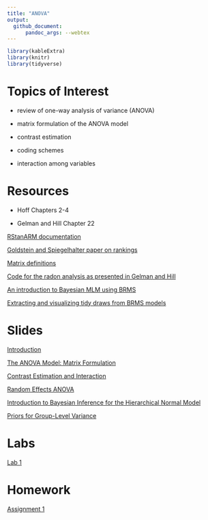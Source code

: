 ```yaml
---
title: "ANOVA"
output: 
  github_document:
      pandoc_args: --webtex
---
```


```r
library(kableExtra)
library(knitr)
library(tidyverse)
```


# Topics of Interest

- review of one-way analysis of variance (ANOVA)

- matrix formulation of the ANOVA model

- contrast estimation

- coding schemes

- interaction among variables


# Resources

- Hoff Chapters 2-4

- Gelman and Hill Chapter 22

[RStanARM documentation](https://mc-stan.org/users/documentation/case-studies/tutorial_rstanarm.html)

[Goldstein and Spiegelhalter paper on rankings](https://www.bristol.ac.uk/media-library/sites/cmm/migrated/documents/statistical-issues-for-league-tables1.pdf)

[Matrix definitions](https://onlinecourses.science.psu.edu/statprogram/reviews/matrix-algebra/definitions)

[Code for the radon analysis as presented in Gelman and Hill](http://www.stat.columbia.edu/~gelman/arm/examples/radon/radon_chap12.R)

[An introduction to Bayesian MLM using BRMS](https://www.barelysignificant.com/pdf/2018_Nalborczyk_etal_preprint.pdf)

[Extracting and visualizing tidy draws from BRMS models](https://mjskay.github.io/tidybayes/articles/tidy-brms.html)



# Slides

[Introduction](decks/intro_deck.html) 

[The ANOVA Model: Matrix Formulation](decks/anova_01_deck.html)

[Contrast Estimation and Interaction](decks/anova_02_deck.html)

[Random Effects ANOVA](decks/anova_03_deck.html)

[Introduction to Bayesian Inference for the Hierarchical Normal Model](decks/anova_04_deck.html) 

[Priors for Group-Level Variance](decks/anova_05_deck.html)

# Labs

[Lab 1](labs/lab1.html)

# Homework

[Assignment 1](homework/hw1.html)

<!-- [Assignment 2](homework/hw2.html)  --->




